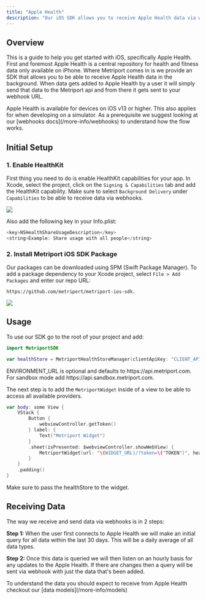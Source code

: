 ```yaml
---
title: "Apple Health"
description: "Our iOS SDK allows you to receive Apple Health data via webhooks."
---
```


## Overview

This is a guide to help you get started with iOS, specifically Apple Health. First and foremost Apple Health is a central repository for health and fitness data only available on iPhone.
Where Metriport comes in is we provide an SDK that allows you to be able to receive Apple Health data in the background.
When data gets added to Apple Health by a user it will simply send that data to the Metriport api and from there it gets sent to your webhook URL.

<Info>
  Apple Health is available for devices on iOS v13 or higher. This also applies for when developing on a simulator.
</Info>

<Tip>
  As a prerequisite we suggest looking at our [webhooks docs](/more-info/webhooks) to understand how the flow works.
</Tip>

## Initial Setup

### 1. Enable HealthKit

First thing you need to do is enable HealthKit capabilities for your app.
In Xcode, select the project, click on the `Signing & Capabilities` tab and add the HealthKit capability.
Make sure to select `Background Delivery` under `Capabilities` to be able to receive data via webhooks.

<img className="h-100" src="/images/healthkit-capability.png" />

Also add the following key in your Info.plist:

```swift
<key>NSHealthShareUsageDescription</key>
<string>Example: Share usage with all people</string>
```

### 2. Install Metriport iOS SDK Package

Our packages can be downloaded using SPM (Swift Package Manager).
To add a package dependency to your Xcode project, select `File > Add Packages` and enter our repo URL:

```
https://github.com/metriport/metriport-ios-sdk.
```

<img className="h-100" src="/images/package-install.png" />

## Usage

To use our SDK go to the root of your project and add:

```swift
import MetriportSDK

var healthStore = MetriportHealthStoreManager(clientApiKey: "CLIENT_API_KEY", apiUrl: "ENVIRONMENT_URL");
```

<Info>
  ENVIRONMENT_URL is optional and defaults to https://api.metriport.com. For
  sandbox mode add https://api.sandbox.metriport.com.
</Info>

The next step is to add the `MetriportWidget` inside of a view to be able to access all available providers.

```swift
var body: some View {
    VStack {
        Button {
            webviewController.getToken()
        } label: {
            Text("Metriport Widget")
        }
        .sheet(isPresented: $webviewController.showWebView) {
            MetriportWidget(url: "\(WIDGET_URL)/?token=\("TOKEN")", healthStore: healthStore)
        }
    }
    .padding()
}
```

<Info>Make sure to pass the healthStore to the widget.</Info>

## Receiving Data

The way we receive and send data via webhooks is in 2 steps:

**Step 1:** When the user first connects to Apple Health we will make an initial query for all data within the last 30 days.
This will be a daily average of all data types.

**Step 2:** Once this data is queried we will then listen on an hourly basis for any updates to the Apple Health.
If there are changes then a query will be sent via webhook with just the data that's been added.

<Info>
  To understand the data you should expect to receive from Apple Health checkout
  our [data models](/more-info/models)
</Info>
